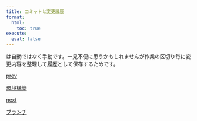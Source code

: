 ```yaml
---
title: コミットと変更履歴
format:
  html:
    toc: true
execute: 
  eval: false
---
```


は自動ではなく手動です。一見不便に思うかもしれませんが作業の区切り毎に変更内容を整理して履歴として保存するためです。


```{=html}
<div class="prev-next-link">
  <a class="prev-link" href="setup.html">
    <p class="prev-next-label">prev</p>
    <p>環境構築</p>
  </a>
  <a class="next-link" href="branch.html">
    <p class="prev-next-label">next</p>
    <p>ブランチ</p>
  </a>
</div>
```
